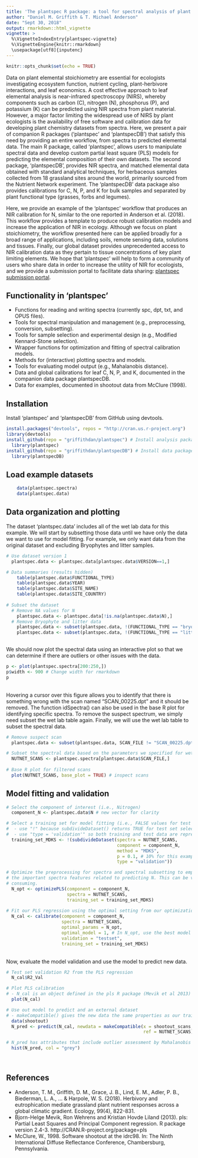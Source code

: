 ```yaml
---
title: 'The plantspec R package: a tool for spectral analysis of plant stoichiometry'
author: "Daniel M. Griffith & T. Michael Anderson"
date: "Sept 30, 2018"
output: rmarkdown::html_vignette
vignette: >
  %\VignetteIndexEntry{plantspec-vignette}
  %\VignetteEngine{knitr::rmarkdown}
  \usepackage[utf8]{inputenc}
---
```


```r
knitr::opts_chunk$set(echo = TRUE)
```

Data on plant elemental stoichiometry are essential for ecologists investigating ecosystem function, nutrient cycling, plant-herbivore interactions, and leaf economics. A cost effective approach to leaf elemental analysis is near-infrared spectroscopy (NIRS), whereby components such as carbon (C), nitrogen (N), phosphorus (P), and potassium (K) can be predicted using NIR spectra from plant material. However, a major factor limiting the widespread use of NIRS by plant ecologists is the availability of free software and calibration data for developing plant chemistry datasets from spectra. Here, we present a pair of companion R packages (‘plantspec’ and ‘plantspecDB’) that satisfy this need by providing an entire workflow, from spectra to predicted elemental data. The main R package, called ‘plantspec’, allows users to manipulate spectral data and develop custom partial least square (PLS) models for predicting the elemental composition of their own datasets. The second package, ‘plantspecDB’, provides NIR spectra, and matched elemental data obtained with standard analytical techniques, for herbaceous samples collected from 18 grassland sites around the world, primarily sourced from the Nutrient Network experiment. The ‘plantspecDB’ data package also provides calibrations for C, N, P, and K for bulk samples and separated by plant functional type (grasses, forbs and legumes). 

Here, we provide an example of the ‘plantspec’ workflow that produces an NIR calibration for N, similar to the one reported in Anderson et al. (2018). This workflow provides a template to produce robust calibration models and increase the application of NIR in ecology. Although we focus on plant stoichiometry, the workflow presented here can be applied broadly for a broad range of applications, including soils, remote sensing data, solutions and tissues. Finally, our global dataset provides unprecedented access to NIR calibration data as they pertain to tissue concentrations of key plant limiting elements. We hope that 'plantspec' will help to form a community of users who share data in order to increase the utility of NIR for ecologists, and we provide a submission portal to facilitate data sharing: [plantspec submission portal](https://griffithdan.github.io/pages/code_and_data/plantspec/data-submission.html).

## Functionality in 'plantspec'

- Functions for reading and writing spectra (currently spc, dpt, txt, and OPUS files). 
- Tools for spectral manipulation and management (e.g., preprocessing, conversion, subsetting).
- Tools for sample selection and experimental design (e.g., Modified Kennard-Stone selection).
- Wrapper functions for optimization and fitting of spectral calibration models.
- Methods for (interactive) plotting spectra and models.
- Tools for evaluating model output (e.g., Mahalanobis distance).
- Data and global calibrations for leaf C, N, P, and K, documented in the companion data package plantspecDB.
- Data for examples, documented in shootout data from McClure (1998).

## Installation

Install 'plantspec' and 'plantspecDB' from GitHub using devtools.

```r
install.packages("devtools", repos = "http://cran.us.r-project.org")
library(devtools)
install_github(repo = "griffithdan/plantspec") # Install analysis package
  library(plantspec)
install_github(repo = "griffithdan/plantspecDB") # Install data package 
  library(plantspecDB)
```

## Load example datasets

```r
    data(plantspec.spectra) 
    data(plantspec.data)
```

## Data organization and plotting
The dataset 'plantspec.data' includes all of the wet lab data for this example. We will start by subsetting those data until we have only the data we want to use for model fitting. For example, we only want data from the original dataset and excluding Bryophytes and litter samples.

```r

# Use dataset version 1
  plantspec.data <- plantspec.data[plantspec.data$VERSION==1,] 

# Data summaries (results hidden) 
    table(plantspec.data$FUNCTIONAL_TYPE)
    table(plantspec.data$YEAR)
    table(plantspec.data$SITE_NAME)
    table(plantspec.data$SITE_COUNTRY)
    
# Subset the dataset
  # Remove NA values for N
    plantspec.data <- plantspec.data[!is.na(plantspec.data$N),]
  # Remove Bryophyte and litter data  
    plantspec.data <- subset(plantspec.data, !(FUNCTIONAL_TYPE == "bryophyte")) 
    plantspec.data <- subset(plantspec.data, !(FUNCTIONAL_TYPE == "litter"))
    
```

We should now plot the spectral data using an interactive plot so that we can determine if there are outliers or other issues with the data.

```r
p <- plot(plantspec.spectra[200:250,]) 
p$width <- 900 # Change width for rmarkdown
p
```
<br>
Hovering a cursor over this figure allows you to identify that there is something wrong with the scan named "SCAN_00225.dpt" and it should be removed. The function idSpectra() can also be used in the base R plot for identifying specific spectra. To remove the suspect spectrum, we simply need subset the wet lab table again. Finally, we will use the wet lab table to subset the spectral data. 
<br>
```r
# Remove suspect scan    
  plantspec.data <- subset(plantspec.data, SCAN_FILE != "SCAN_00225.dpt")

# Subset the spectral data based on the parameters we specified for wet lab data
  NUTNET_SCANS <- plantspec.spectra[plantspec.data$SCAN_FILE,]
  
# Base R plot for filtered scans
  plot(NUTNET_SCANS, base_plot = TRUE) # inspect scans

```

## Model fitting and validation

```r
# Select the component of interest (i.e., Nitrogen)
  component_N <- plantspec.data$N # new vector for clarity

# Select a training set for model fitting (i.e., FALSE values for test set)
#  - use "!" because subdivideDataset() returns TRUE for test set selections.
#  - use "type = 'validation'" so both training and test data are representative. 
  training_set_MDKS <- !(subdivideDataset(spectra = NUTNET_SCANS, 
                                          component = component_N, 
                                          method = "MDKS", 
                                          p = 0.1, # 10% for this example  
                                          type = "validation")) 

# Optimize the preprocessing for spectra and spectral subsetting to emphasize
# the important spectra features related to predicting N. This can be very time
# consuming.
  N_opt <- optimizePLS(component = component_N, 
                       spectra = NUTNET_SCANS, 
                       training_set = training_set_MDKS)
  
# Fit our PLS regression using the optimal setting from our optimization.
  N_cal <- calibrate(component = component_N, 
                     spectra = NUTNET_SCANS, 
                     optimal_params = N_opt, 
                     optimal_model = 1, # In N_opt, use the best model
                     validation = "testset", 
                     training_set = training_set_MDKS)
```
<br>
Now, evaluate the model validation and use the model to predict new data.
<br>
```r
# Test set validation R2 from the PLS regression
  N_cal$R2_Val

# Plot PLS calibration 
# - N_cal is an object defined in the pls R package (Mevik et al 2013)
  plot(N_cal)

# Use out model to predict and an external dataset
# - makeCompatible() gives the new data the same properties as our training data
  data(shootout)
  N_pred <- predict(N_cal, newdata = makeCompatible(x = shootout_scans, 
                                                    ref = NUTNET_SCANS))

# N_pred has attributes that include outlier assessment by Mahalanobis distance  
  hist(N_pred, col = "grey")

```
<br>

## References

 - Anderson, T. M., Griffith, D. M., Grace, J. B., Lind, E. M., Adler, P. B., Biederman, L. A., ... & Harpole, W. S. (2018). Herbivory and eutrophication mediate grassland plant nutrient responses across a global climatic gradient. Ecology, 99(4), 822-831.
 - Bjorn-Helge Mevik, Ron Wehrens and Kristian Hovde Liland (2013). pls: Partial Least Squares and Principal Component regression. R package version 2.4-3. http://CRAN.R-project.org/package=pls
 - McClure, W., 1998. Software shootout at the idrc98. In: The Ninth International Diffuse Reflectance Conference, Chambersburg, Pennsylvania. 

<br>
<br>
<br>
<br>
<br>
<br>
<br>
<br>
<br>
<br>
<br>
<br>
<br>
<br>
<br>
<br>
<br>
